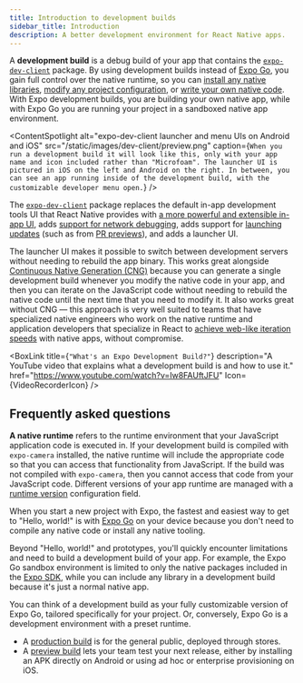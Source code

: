 ```yaml
---
title: Introduction to development builds
sidebar_title: Introduction
description: A better development environment for React Native apps.
---
```



A **development build** is a debug build of your app that contains the [`expo-dev-client`](/versions/latest/sdk/dev-client/) package. By using development builds instead of [Expo Go](/get-started/set-up-your-environment/), you gain full control over the native runtime, so you can [install any native libraries](/workflow/using-libraries/#determining-third-party-library-compatibility), [modify any project configuration](/config-plugins/introduction/), or [write your own native code](/modules/get-started/). With Expo development builds, you are building your own native app, while with Expo Go you are running your project in a sandboxed native app environment.

<ContentSpotlight
  alt="expo-dev-client launcher and menu UIs on Android and iOS"
  src="/static/images/dev-client/preview.png"
  caption={`When you run a development build it will look like this, only with your app name and icon included rather than "Microfoam". The launcher UI is pictured in iOS on the left and Android on the right. In between, you can see an app running inside of the development build, with the customizable developer menu open.`}
/>

The [`expo-dev-client`](/versions/latest/sdk/dev-client/) package replaces the default in-app development tools UI that React Native provides with [a more powerful and extensible in-app UI](/debugging/tools/#developer-menu), adds [support for network debugging](/debugging/tools/#inspecting-network-requests), adds support for [launching updates](/eas-update/expo-dev-client/) (such as from [PR previews](/develop/development-builds/development-workflows/#pr-previews)), and adds a launcher UI.

The launcher UI makes it possible to switch between development servers without needing to rebuild the app binary. This works great alongside [Continuous Native Generation (CNG)](/workflow/continuous-native-generation/) because you can generate a single development build whenever you modify the native code in your app, and then you can iterate on the JavaScript code without needing to rebuild the native code until the next time that you need to modify it. It also works great without CNG — this approach is very well suited to teams that have specialized native engineers who work on the native runtime and application developers that specialize in React to [achieve web-like iteration speeds](https://blog.expo.dev/javascript-driven-development-with-custom-runtimes-eda87d574c9d) with native apps, without compromise.

<BoxLink
  title="Get started with development builds using EAS Build"
  description="The easiest way to get started with development builds is to use EAS Build to build your app in the cloud, because you do not need to install any native build tools locally."
  href="/develop/development-builds/create-a-build/"
  Icon={BookOpen02Icon}
/>

<BoxLink
  title="Get started with development builds in a local development environment"
  description="This guide covers the basics of building your app for development, and provides instructions on how to configure your environment."
  href="/guides/local-app-development/"
  Icon={BookOpen02Icon}
/>

<BoxLink
  title="Develop an app with Expo"
  description="An overview of the development process of building an Expo app to help build a mental model of the core development loop. See where development builds fit in."
  href="/workflow/overview/"
  Icon={BookOpen02Icon}
/>

<BoxLink
  title={`"What's an Expo Development Build?"`}
  description="A YouTube video that explains what a development build is and how to use it."
  href="https://www.youtube.com/watch?v=Iw8FAUftJFU"
  Icon={VideoRecorderIcon}
/>

## Frequently asked questions

<Collapsible summary="What is a native runtime?">

**A native runtime** refers to the runtime environment that your JavaScript application code is executed in. If your development build is compiled with `expo-camera` installed, the native runtime will include the appropriate code so that you can access that functionality from JavaScript. If the build was not compiled with `expo-camera`, then you cannot access that code from your JavaScript code. Different versions of your app runtime are managed with a [runtime version](/eas-update/runtime-versions/) configuration field.

</Collapsible>

<Collapsible summary="How are development builds different from Expo Go?">

When you start a new project with Expo, the fastest and easiest way to get to "Hello, world!" is with [Expo Go](/get-started/set-up-your-environment/) on your device because you don't need to compile any native code or install any native tooling.

Beyond "Hello, world!" and prototypes, you'll quickly encounter limitations and need to build a development build of your app. For example, the Expo Go sandbox environment is limited to only the native packages included in the [Expo SDK](/versions/latest/), while you can include any library in a development build because it's just a normal native app.

You can think of a development build as your fully customizable version of Expo Go, tailored specifically for your project. Or, conversely, Expo Go is a development environment with a preset runtime.

</Collapsible>

<Collapsible summary="What other types of builds are there?">

- A [production build](/deploy/build-project/) is for the general public, deployed through stores.
- A [preview build](/build/internal-distribution/) lets your team test your next release, either by installing an APK directly on Android or using ad hoc or enterprise provisioning on iOS.

</Collapsible>
